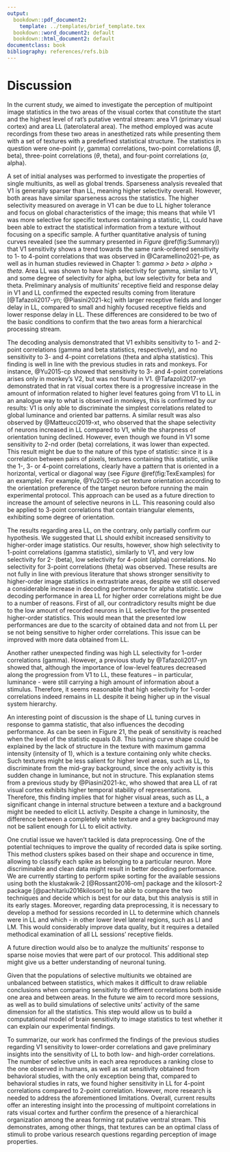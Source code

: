 ```yaml
---
output:
  bookdown::pdf_document2:
    template: ../templates/brief_template.tex
  bookdown::word_document2: default
  bookdown::html_document2: default
documentclass: book
bibliography: references/refs.bib
---
```


# **Discussion** {#chap:discussion}
\minitoc <!-- this will include a mini table of contents-->

\chaptermark{Discussion}

In the current study, we aimed to investigate the perception of multipoint image statistics in the two areas of the visual cortex that constitute the start and the highest level of rat’s putative ventral stream: area V1 (primary visual cortex) and area LL (laterolateral area). The method employed was acute recordings from these two areas in anesthetized rats while presenting them with a set of textures with a predefined statistical structure. The statistics in question were one-point ($\gamma$, gamma) correlations, two-point correlations ($\beta$, beta), three-point correlations ($\theta$, theta), and four-point correlations ($\alpha$, alpha).

\vspace{5mm}

A set of initial analyses was performed to investigate the properties of single multiunits, as well as global trends. Sparseness analysis revealed that V1 is generally sparser than LL, meaning higher selectivity overall. However, both areas have similar sparseness across the statistics. The higher selectivity measured on average in V1 can be due to LL higher tolerance and focus on global characteristics of the image; this means that while V1 was more selective for specific textures containing a statistic, LL could have been able to extract the statistical information from a texture without focusing on a specific sample. A further quantitative analysis of tuning curves revealed (see the summary presented in *Figure* \@ref(fig:Summary)) that V1 sensitivity shows a trend towards the same rank-ordered sensitivity to 1- to 4-point correlations that was observed in @Caramellino2021-pe, as well as in human studies reviewed in Chapter 1: *gamma > beta > alpha > theta*. Area LL was shown to have high selectivity for gamma, similar to V1, and some degree of selectivity for alpha, but low selectivity for beta and theta. Preliminary analysis of multiunits’ receptive field and response delay in V1 and LL confirmed the expected results coming from literature [@Tafazoli2017-yn; @Piasini2021-kc] with larger receptive fields and longer delay in LL, compared to small and highly focused receptive fields and lower response delay in LL. These differences are considered to be two of the basic conditions to confirm that the two areas form a hierarchical processing stream.

\vspace{5mm}

The decoding analysis demonstrated that V1 exhibits sensitivity to 1- and 2-point correlations (gamma and beta statistics, respectively), and no sensitivity to 3- and 4-point correlations (theta and alpha statistics). This finding is well in line with the previous studies in rats and monkeys. For instance, @Yu2015-cp  showed that sensitivity to 3- and 4-point correlations arises only in monkey’s V2, but was not found in V1. @Tafazoli2017-yn demonstrated that in rat visual cortex there is a progressive increase in the amount of information related to higher level features going from V1 to LL in an analogue way to what is observed in monkeys, this is confirmed by our results: V1 is only able to discriminate the simplest correlations related to global luminance and oriented bar patterns. A similar result was also observed by @Matteucci2019-xt, who observed that the shape selectivity of neurons increased in LL compared to V1, while the sharpness of orientation tuning declined. However, even though we found in V1 some sensitivity to 2-nd order (beta) correlations, it was lower than expected. This result might be due to the nature of this type of statistic: since it is a correlation between pairs of pixels, textures containing this statistic, unlike the 1-, 3- or 4-point correlations, clearly have a pattern that is oriented in a horizontal, vertical or diagonal way (see *Figure* \@ref(fig:TexExamples) for an example). For example, @Yu2015-cp set texture orientation according to the orientation preference of the target neuron before running the main experimental protocol. This approach can be used as a future direction to increase the amount of selective neurons in LL. This reasoning could also be applied to 3-point correlations that contain triangular elements, exhibiting some degree of orientation.

\vspace{5mm}

The results regarding area LL, on the contrary, only partially confirm our hypothesis. We suggested that LL should exhibit increased sensitivity to higher-order image statistics. Our results, however, show high selectivity to 1-point correlations (gamma statistic), similarly to V1, and very low selectivity for 2- (beta), low selectivity for 4-point (alpha) correlations. No selectivity for 3-point correlations (theta) was observed. These results are not fully in line with previous literature that shows stronger sensitivity to higher-order image statistics in extrastriate areas, despite we still observed a considerable increase in decoding performance for alpha statistic. Low decoding performance in area LL for higher order correlations might be due to a number of reasons. First of all, our contradictory results might be due to the low amount of recorded neurons in LL selective for the presented higher-order statistics. This would mean that the presented low performances are due to the scarcity of obtained data and not from LL per se not being sensitive to higher order correlations. This issue can be improved with more data obtained from LL. 

\vspace{5mm}

Another rather unexpected finding was high LL selectivity for 1-order correlations (gamma). However, a previous study by @Tafazoli2017-yn showed that, although the importance of low-level features decreased along the progression from V1 to LL, these features – in particular, luminance - were still carrying a high amount of information about a stimulus. Therefore, it seems reasonable that high selectivity for 1-order correlations indeed remains in LL despite it being higher up in the visual system hierarchy.

\vspace{5mm}

An interesting point of discussion is the shape of LL tuning curves in response to gamma statistic, that also influences the decoding performance. As can be seen in Figure 21, the peak of sensitivity is reached when the level of the statistic equals 0.8. This tuning curve shape could be explained by the lack of structure in the texture with maximum gamma intensity (intensity of 1), which is a texture containing only white checks. Such textures might be less salient for higher level areas, such as LL, to discriminate from the mid-gray background, since the only activity is this sudden change in luminance, but not in structure. This explanation stems from a previous study by @Piasini2021-kc, who showed that area LL of rat visual cortex exhibits higher temporal stability of representations. Therefore, this finding implies that for higher visual areas, such as LL, a significant change in internal structure between a texture and a background might be needed to elicit LL activity. Despite a change in luminosity, the difference between a completely white texture and a grey background may not be salient enough for LL to elicit activity.

\vspace{5mm}

One crutial issue we haven’t tackled is data preprocessing. One of the potential techniques to improve the quality of recorded data is spike sorting. This method clusters spikes based on their shape and occurence in time, allowing to classify each spike as belonging to a particular neuron. More discriminable and clean data might result in better decoding performance. We are currently starting to perform spike sorting for the available sessions using both the klustakwik-2 [@Rossant2016-om] package and the kilosort-2 package [@pachitariu2016kilosort] to be able to compare the two techniques and decide which is best for our data, but this analysis is still in its early stages. Moreover, regarding data preprocessing, it is necessary to develop a method for sessions recorded in LL to determine which channels were in LL and which - in other lower level lateral regions, such as LI and LM. This would considerably improve data quality, but it requires a detailed methodical examination of all LL sessions’ receptive fields.

\vspace{5mm}

A future direction would also be to analyze the multiunits' response to sparse noise movies that were part of our protocol. This additional step might give us a better understanding of neuronal tuning.

\vspace{5mm}

Given that the populations of selective multiunits we obtained are unbalanced between statistics, which makes it difficult to draw reliable conclusions when comparing sensitivity to different correlations both inside one area and between areas. In the future we aim to record more sessions, as well as to build simulations of selective units’ activity of the same dimension for all the statistics. This step would allow us to build a computational model of brain sensitivity to image statistics to test whether it can explain our experimental findings. 

\vspace{5mm}

To summarize, our work  has confirmed the findings of the previous studies regarding V1 sensitivity to lower-order correlations and gave preliminary insights into the sensitivity of  LL to both low- and high-order correlations. The number of selective units in each area reproduces a ranking close to the one observed in humans, as well as rat sensitivity obtained from behavioral studies, with the only exception being that, compared to behavioral studies in rats, we found higher sensitivity in LL for 4-point correlations compared to 2-point correlation. However, more research is needed to address the aforementioned limitations. Overall, current results offer an interesting insight into the processing of multipoint correlations in rats visual cortex and further confirm the presence of a hierarchical organization among the areas forming rat putative ventral stream. This demonstrates, among other things, that textures can be an optimal class of stimuli to probe various research questions regarding perception of image properties. 
